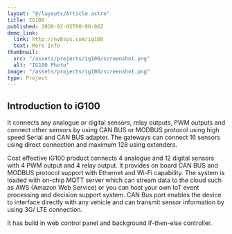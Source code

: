 ```yaml
---
layout: "@/layouts/Article.astro"
title: IG100
published: 2020-02-05T00:00:00Z
demo_link:
  link: http://nybsys.com/ig100
  text: More Info
thumbnail:
  src: "/assets/projects/ig100/screenshot.png"
  alt: "IG100 Photo"
image: "/assets/projects/ig100/screenshot.png"
type: Project
---
```


## Introduction to iG100

It connects any analogue or digital sensors, relay outputs, PWM outputs and
connect other sensors by using CAN BUS or MODBUS protocol using high speed
Serial and CAN BUS adapter. The gateways can connect 16 sensors using direct
connection and maximum 128 using extenders.

Cost effective iG100 product connects 4 analogue and 12 digital sensors with 4 PWM output and 4 relay output. It provides on board CAN BUS and MODBUS protocol support with Ethernet and Wi-Fi capability. The system is loaded with on-chip MQTT server which can stream data to the cloud such as AWS (Amazon Web Service) or you can host your own IoT event processing and decision support system. CAN Bus port enables the device to interface directly with any vehicle and can transmit sensor information by using 3G/ LTE connection.

It has build in web control panel and background if-then-else controller.
